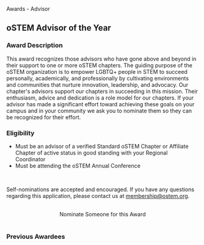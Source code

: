 
<SiteLayout title="Awards - Advisor">
  <div className="border-b-4 border-apricot border-solid pb-4 mb-4 text-center">
    <p className="text-5xl font-display font-medium">
      Awards - Advisor
    </p>
  </div>

  <div>

## oSTEM Advisor of the Year

### Award Description

This award recognizes those advisors who have gone above and beyond in their
support to one or more oSTEM chapters. The guiding purpose of the oSTEM
organization is to empower LGBTQ+ people in STEM to succeed personally,
academically, and professionally by cultivating environments and communities
that nurture innovation, leadership, and advocacy. Our chapter's advisors
support our chapters in succeeding in this mission. Their enthusiasm, advice and
dedication is a role model for our chapters. If your advisor has made a
significant effort toward achieving these goals on your campus and in your
community we ask you to nominate them so they can be recognized for their
effort.

### Eligibility

- Must be an advisor of a verified Standard oSTEM Chapter or Affiliate Chapter
  of active status in good standing with your Regional Coordinator
- Must be attending the oSTEM Annual Conference

<br />

Self-nominations are accepted and encouraged. If you have any questions
regarding this application, please contact us at membership@ostem.org.

<br />
<div align="center">
  <AwardCardButton url="https://form.jotform.com/231425475169359">
    Nominate Someone for this Award
  </AwardCardButton>
</div>

</div>

<br />

<div>

### Previous Awardees

<div className="grid gap-8 md:grid-cols-2 my-1">
  <AwardeeCard
    awardeeName="Sean Dowd - NJIT Spectrum"
    awardYear={2022}
    profileImg="/images/awards/advisor-award/sean-dowd-2022.jpg"
    altDesc="Profile picture of Sean Dowd"
    width={300}
    height={200}
  />
</div>

</div>
</SiteLayout>

